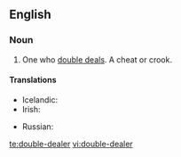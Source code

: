 ==English==

===Noun===
{{en-noun}}

# One who [[double deal]]s. A cheat or crook.

====Translations====

{{trans-top|one who double deals}}
* Icelandic: {{t|is|tvöfaldur í roðinu|m}}
* Irish: {{t|ga|dúblálaí|m}}
{{trans-mid}}
* Russian: {{t|ru|двурушник|m|tr=dvurúšnik|sc=Cyrl}}
{{trans-bottom}}

[[te:double-dealer]]
[[vi:double-dealer]]